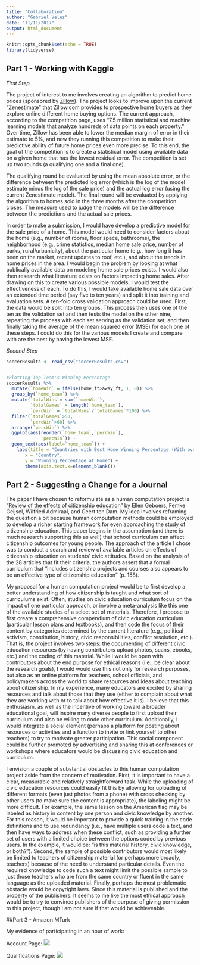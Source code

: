 ```yaml
---
title: "Collaboration"
author: "Gabriel Velez"
date: "11/11/2017"
output: html_document
---
```


```r
knitr::opts_chunk$set(echo = TRUE)
library(tidyverse)
```

## Part 1 - Working with Kaggle

*First Step*

The project of interest to me involves creating an algorithm to predict home prices (sponsored by [Zillow](https://www.kaggle.com/c/zillow-prize-1)).  The project looks to improve upon the current “Zenestimate” that Zillow.com provides to prospective home buyers as they explore online different home buying options.  The current approach, according to the competition page, uses “7.5 million statistical and machine learning models that analyze hundreds of data points on each property.”  Over time, Zillow has been able to lower the median margin of error in their estimate to 5%, and now they running this competition to make their predictive ability of future home prices even more precise.  To this end, the goal of the competition is to create a statistical model using available data on a given home that has the lowest residual error. The competition is set up two rounds (a qualifying one and a final one).  

The qualifying round be evaluated by using the mean absolute error, or the difference between the predicted log error (which is the log of the model estimate minus the log of the sale price) and the actual log error (using the current Zenestimate model).  The final round will be evaluated by applying the algorithm to homes sold in the three months after the competition closes.  The measure used to judge the models will be the difference between the predictions and the actual sale prices. 

In order to make a submission, I would have develop a predictive model for the sale price of a home.  This model would need to consider factors about the home (e.g., number of rooms, floor space, bathrooms), the neighborhood (e.g., crime statistics, median home sale price, number of parks, rural/urbanicity), about the particular home (e.g., how long it has been on the market, recent updates to roof, etc.), and about the trends in home prices in the area.  I would begin the problem by looking at what publically available data on modeling home sale prices exists.  I would also then research what literature exists on factors impacting home sales.  After drawing on this to create various possible models, I would test the effectiveness of each.  To do this, I would take available home sale data over an extended time period (say five to ten years) and split it into training and evaluation sets. A ten-fold cross validation approach could be used. First, the data would be split into ten groups. This process then uses one of the ten as the validation set and then tests the model on the other nine, repeating the process with each set serving as the validation set, and then finally taking the average of the mean squared error (MSE) for each one of these steps. I could do this for the various models I create and compare with are the best by having the lowest MSE.


*Second Step*

```r
soccerResults <- read_csv("soccerResults.csv")


#Plotting Top Team's Winning Percentage
soccerResults %>%
  mutate(`homeWin` = ifelse(home_ft>away_ft, 1, 0)) %>%
  group_by(`home_team`) %>%
  mutate(`totalWins`= sum(`homeWin`), 
         `totalGames` = length(`home_team`), 
         `percWin` = `totalWins`/`totalGames`*100) %>%
  filter(`totalGames`>50, 
         `percWin`>60) %>%
  arrange(`percWin`) %>%
  ggplot(aes(reorder(`home_team`,`percWin`), 
             `percWin`)) +
  geom_text(aes(label=`home_team`)) +
    labs(title = "Countries with Best Home Winning Percentage (With over 50 Games Played)",
       x = "Country", 
       y = "Winning Percentage at Home") +
       theme(axis.text.x=element_blank())

```

## Part 2 - Suggesting a Change for a Journal

The paper I have chosen to reformulate as a human computation project is ["Review of the effects of citizenship education"](http://www.sciencedirect.com/science/article/pii/S1747938X12000176) by Ellen Geboers, Femke Geijsel, Wilfried Admiraal, and Geert ten Dam.  My idea involves reframing the question a bit because human computation methods could be employed to develop a richer starting framework for even approaching the study of citizenship education.  This paper begins in the assumption (and there is much research supporting this as well) that school curriculum can affect citizenship outcomes for young people.  The approach of the article I chose was to conduct a search and review of available articles on effects of citizenship education on students’ civic attitudes.  Based on the analysis of the 28 articles that fit their criteria, the authors assert that a formal curriculum that “includes citizenship projects and courses also appears to be an effective type of citizenship education” (p. 158).

My proposal for a human computation project would be to first develop a better understanding of how citizenship is taught and what sort of curriculums exist.  Often, studies on civic education curriculum focus on the impact of one particular approach, or involve a meta-analysis like this one of the available studies of a select set of materials.  Therefore, I propose to first create a comprehensive compendium of civic education curriculum (particular lesson plans and textbooks), and then code the focus of their content by categories determined by the current literature (e.g., political activism, constitution, history, civic responsibilities, conflict resolution, etc.).  That is, the project involves two steps: the documenting of different civic education resources (by having contributors upload photos, scans, ebooks, etc.) and the coding of this material.  While I would be open with contributors about the end purpose for ethical reasons (i.e., be clear about the research goals), I would would use this not only for research purposes, but also as an online platform for teachers, school officials, and policymakers across the world to share resources and ideas about teaching about citizenship.  In my experience, many educators are excited by sharing resources and talk about those that they use (either to complain about what they are working with or to talk about how effective it is).  I believe that this enthusiasm, as well as the incentive of working toward a broader educational goal, will inspire many diverse people to first upload their curriculum and also be willing to code other curriculum. Additionally, I would integrate a social element (perhaps a platform for posting about resources or activities and a function to invite or link yourself to other teachers) to try to motivate greater participation.  This social component could be further promoted by advertising and sharing this at conferences or workshops where educators would be discussing civic education and curriculum.

I envision a couple of substantial obstacles to this human computation project aside from the concern of motivation.  First, it is important to have a clear, measurable and relatively straightforward task.  While the uploading of civic education resources could easily fit this by allowing for uploading of different formats (even just photos from a phone) with cross checking by other users (to make sure the content is appropriate), the labeling might be more difficult.  For example, the same lesson on the American flag may be labeled as history in content by one person and civic knowledge by another.  For this reason, it would be important to provide a quick training in the code definitions and to use redundancy (i.e., have multiple users code a text, and then have ways to address when these conflict, such as providing a further set of users with a limited choice between the options coded by previous users. In the example, it would be: "is this material history, civic knowledge, or both?").  Second, the sample of possible contributors would most likely be limited to teachers of citizenship material (or perhaps more broadly, teachers) because of the need to understand particular details.  Even the required knowledge to code such a text might limit the possible sample to just those teachers who are from the same country or fluent in the same language as the uploaded material.  Finally, perhaps the most problematic obstacle would be copyright laws.  Since this material is published and the property of the publishers.  It seems to me like the most ethical approach would be to try to convince publishers of the purpose of giving permission to this project, though I am not sure if that would be achieveable.


##Part 3 - Amazon MTurk

My evidence of participating in an hour of work:

Account Page:
![](Velez_account.png)


Qualifications Page:
![](Velez_qualifications.png)
